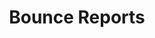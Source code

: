 ---
title: "Bounce Reports"
sidebarTitle: "Bounce Report"
openapi: "/openapi.yaml GET /v2/accounts/{account_id}/statistics/transactional/bounce"
---